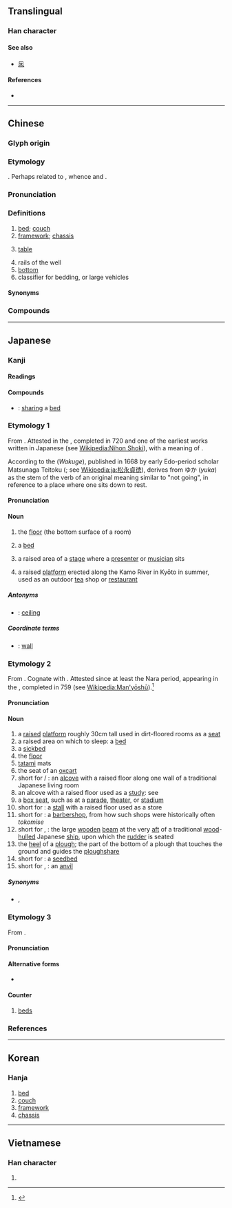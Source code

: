 {{also|牀}}
{{character info/new}}
==Translingual==
{{stroke order|strokes=7}}

===Han character===
{{Han char|rn=53|rad=广|as=04|sn=7|four=00294|canj=ID,XID|ids=⿸广木}}

====See also====
* {{l|mul|麻}} [[凩]]

====References====
* {{Han ref|kx=0343.240|dkj=09242|dj=0653.120|hdz=20873.200|uh=5E8A|ud=24202|bh=A7C9|bd=42953}}

----

==Chinese==
{{zh-forms|t2=牀}}

===Glyph origin===
{{Han etym}}

===Etymology===
{{unknown|zh}}. Perhaps related to {{cog|mkh-vie-pro|*k-ɟəːŋ||bed}}, whence {{cog|vi|giường}} and {{cog|scb|kəcɨːŋ²}}.

===Pronunciation===
{{zh-pron
|m=chuáng
|c=cong4
|h=pfs=chhòng
|md=chòng
|mn=chhn̂g/sn̂g/chhông
|mn_note=chhn̂g, sn̂g - vernacular; chhông - literary
|w=3zaan
|mc=y
|oc=y
|cat=n,cls
}}
{{rfp|zhx-teo}}

===Definitions===
{{zh-hanzi}}

# [[bed]]; [[couch]] {{zh-mw|張}}
# [[framework]]; [[chassis]]
# {{lb|zh|Teochew}} [[table]]
# rails of the well
# [[bottom]]
# classifier for bedding, or large vehicles

====Synonyms====
{{zh-dial}}
{{zh-dial|桌子}}
===Compounds===
{{zh-der|起床:to get up|床鋪:bed|床單:bed sheet|賴床|懶床|上床|床架:bed frame|溫床|眠床|一床一臥|一床三放|一床兩好|上下床|下床|下床氣|交床|供床|倒枕捶床|倒枕搥床|停床|冰床|冷床|剪床|匟床|匡床|匣床|印床|吃床腿|吊床|同床各夢|同床異夢|單人床|坐床|坐床富貴|坐床撒帳|坦腹東床|夜雨對床|女床|安床|家庭病床|對床夜語|對床風雨|小床|尿床|岩床|帆布床|床上功夫|床上安床|床上施床|床下安床|床位|床公床婆|床子|床屋|床帳|床幃|床板|床楞|床榻|床母|床沿|床笫|床笫之私|床罩|床腳|床蓐|床蝨|床褥|床頭|床頭人|床頭櫃|床頭金盡|彈簧床|循衣摸床|怯床|打枕捶床|扶床|抱角床|押床|拉床|拔步床|拖床|捉奸見床|捶床拍枕|捶床搗枕|搗枕搥床|據床指麾|東床|東床坦腹|東床嬌婿|東床嬌客|東床快婿|植床|椎床倒枕|榨床|榻床|樂床|機床|櫺床|水床|水晶床|沖床|沙發床|河床|海床|灶床|牙床|瓦灶繩床|疊床架屋|病床|石床|砂礫礦床|磨床|礤床兒|礦床|禪床|笭床|筆床|繡床|繩床|繩床瓦灶|羊肉床子|胡床|臥床|臥病在床|臨床|臨床實驗|臨床經驗|臨床醫學|苗床|著床|藜床|虎床|行軍床|認床|象床|跋步床|踏床|踏步床|車床|軟床|轄床|鉋床|銑床|鋪床|鋸床|鏇床子|鏜床|鑽床|陪床的|雞骨支床|靈床|頂子床|風雨對床|魚床子|墨床|鼓床|龍床|龍門刨床}}

{{zh-cat|Beginning}}

----

==Japanese==

===Kanji===
{{ja-kanji|grade=c|rs=广04}}

====Readings====
{{ja-readings
|goon=じょう<じやう
|kanon=そう<さう
|kanyoon=しょう<しやう
|kun=ゆか-, とこ-, ゆか-しい
}}

====Compounds====
{{der-top|Compounds}}
* {{ja-r|同床|どうしょう}}: [[sharing]] a [[bed]]
{{der-bottom}}

===Etymology 1===
{{ja-kanjitab|yomi=k|ゆか}}
From {{etyl|ojp|ja|sort=ゆか}}. Attested in the {{m|ja|日本書紀|tr=Nihon Shoki}}, completed in 720 and one of the earliest works written in Japanese (see [[Wikipedia:Nihon Shoki]]), with a meaning of {{m|en|bed}}.

According to the {{lang|ja|和句解}} (''Wakuge''), published in 1668 by early Edo-period scholar Matsunaga Teitoku ({{lang|ja|松永貞徳}}; see [[Wikipedia:ja:松永貞徳]]), derives from ゆか (''yuka'') as the {{m|ja|未然形|tr=[[mizenkei]]||[[irrealis]] form}} stem of the verb {{m|ja|行く|tr=yuku||to go}} of an original meaning similar to "not going", in reference to a place where one sits down to rest.

====Pronunciation====
{{ja-pron|yomi=k|ゆか|acc=0|acc_ref=DJR,NHK}}

====Noun====
{{ja-noun|ゆか}}

# the [[floor]] (the bottom surface of a room)
#: {{ja-usex|'''床'''を掃く|'''ゆか''' を はく|to sweep the '''floor'''}}
# a [[bed]]
# {{lb|ja|sort=ゆか|theater}} a raised area of a [[stage]] where a [[presenter]] or [[musician]] sits
# a raised [[platform]] erected along the Kamo River in Kyōto in summer, used as an outdoor [[tea]] shop or [[restaurant]]

=====Antonyms=====
* {{sense|floor}} {{ja-r|天井|てんじょう}}: [[ceiling]]

=====Coordinate terms=====
* {{sense|floor}} {{ja-r|壁|かべ}}: [[wall]]

===Etymology 2===
{{ja-kanjitab|yomi=k|とこ}}
From {{etyl|ojp|ja|sort=とこ}}. Cognate with {{m|ja|所|tr=tokoro||place}}. Attested since at least the Nara period, appearing in the {{m|ja|万葉集|tr=Man'yōshū}}, completed in 759 (see [[Wikipedia:Man'yōshū]]).<ref name="KDJ">{{R:Kokugo Dai Jiten}}</ref>

====Pronunciation====
{{ja-pron|yomi=k|とこ|acc=0|acc_ref=DJR,NHK}}

====Noun====
{{ja-noun|とこ}}

# a [[raised]] [[platform]] roughly 30cm tall used in dirt-floored rooms as a [[seat]]
# a raised area on which to sleep: a [[bed]]
# a [[sickbed]]
# the [[floor]]
# [[tatami]] mats
# the seat of an [[oxcart]]
# short for {{m|ja|床間}} / {{m|ja|床の間|tr=toko no ma}}: an [[alcove]] with a raised floor along one wall of a traditional Japanese living room
# an alcove with a raised floor used as a [[study]]: see {{m|ja|付書院|tr=tsuke shoin}}
# a [[box seat]], such as at a [[parade]], [[theater]], or [[stadium]]
# short for {{m|ja|床店|tr=tokomise}}: a [[stall]] with a raised floor used as a store
# short for {{m|ja|床屋|tr=tokoya}}: a [[barbershop]], from how such shops were historically often ''tokomise''
# short for {{m|ja|床船梁|tr=toko funabari}}, {{m|ja|舵床|tr=kajidoko}}: the large [[wooden]] [[beam]] at the very [[aft]] of a traditional [[wood]]-[[hulled]] Japanese [[ship]], upon which the [[rudder]] is seated
# the [[heel]] of a [[plough]]; the part of the bottom of a plough that touches the ground and guides the [[ploughshare]]
# short for {{m|ja|苗床|tr=naedoko}}: a [[seedbed]]
# short for {{m|ja|鉄床}}, {{m|ja|金床|tr=kanatoko}}: an [[anvil]]

=====Synonyms=====
* {{sense|sickbed}} {{ja-r|病床|びょうしょう}}, {{ja-r|病褥|びょうじょく}}

===Etymology 3===
{{ja-kanjitab|しょう|yomi=kanyoon}}
From {{etyl|ltc|ja|sort=しょう}} {{m|zh|床|tr=jrhiɑng}}.

====Pronunciation====
{{ja-pron|yomi=kanyoon|しょう|acc=1|acc_ref=DJR}}

====Alternative forms====
* {{l|ja|牀}}

====Counter====
{{ja-pos|counter|しょう|hhira=しやう}}

# [[bed]]s

===References===
<references/>

----

==Korean==

===Hanja===
{{ko-hanja|hangeul=상}}

# [[bed]]
# [[couch]]
# [[framework]]
# [[chassis]]

----

==Vietnamese==

===Han character===
{{vi-hantu|[[sàng]], [[giàn]], [[giường]], [[sường]], [[giàng]], [[rương]]|sort=广04|rs=广04}}

# {{defn|lang=vi|sort=广04}}